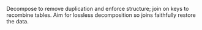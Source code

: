Decompose to remove duplication and enforce structure; join on keys to recombine tables. Aim for lossless decomposition so joins faithfully restore the data.

